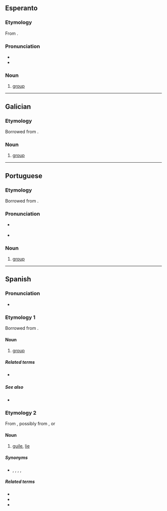 ==Esperanto==

===Etymology===
From {{der|eo|it|gruppo}}.

===Pronunciation===

* {{IPA|/ˈɡrupo/|lang=eo}}
* {{hyphenation|gru|po|lang=eo}}

===Noun===
{{eo-head}}

# [[group]]

----

==Galician==

===Etymology===
Borrowed from {{bor|gl|it|gruppo|notext=1}}.

===Noun===
{{gl-noun|m}}

# [[group]]

----

==Portuguese==

===Etymology===
Borrowed from {{bor|pt|it|gruppo|notext=1}}.

===Pronunciation===
* {{a|PT}} {{IPA|/ˈɡɾu.pu/|lang=pt}}
* {{hyphenation|gru|po|lang=pt}}

===Noun===
{{pt-noun|m}}

# [[group]]

----

==Spanish==

===Pronunciation===
* {{hyphenation|gru|po|lang=es}}

===Etymology 1===
Borrowed from {{bor|es|it|gruppo|notext=1}}.

====Noun====
{{es-noun|m}}

# [[group]]

=====Related terms=====
* {{l|es|grupal}} {{pos_a}}

=====See also=====
* {{l|es|banda|g=f}}

===Etymology 2===
From {{cog|Lunfardo|-}}, possibly from {{der|es|fr|croupier}}, or {{der|es|it|groppo}}

====Noun====
{{es-noun|m}}

# {{lb|es|Chile|Argentina|Uruguay|colloquial}} [[guile]], [[lie]]

=====Synonyms=====
* {{sense|lie}} {{l|es|patraña}}, {{l|es|mentira}}, {{l|es|chamullo}}, {{l|es|cuento}}, {{l|es|embuste}}

=====Related terms=====
* {{l|es|grupiento}}
* {{l|es|engrupido}}
* {{l|es|engrupir}}